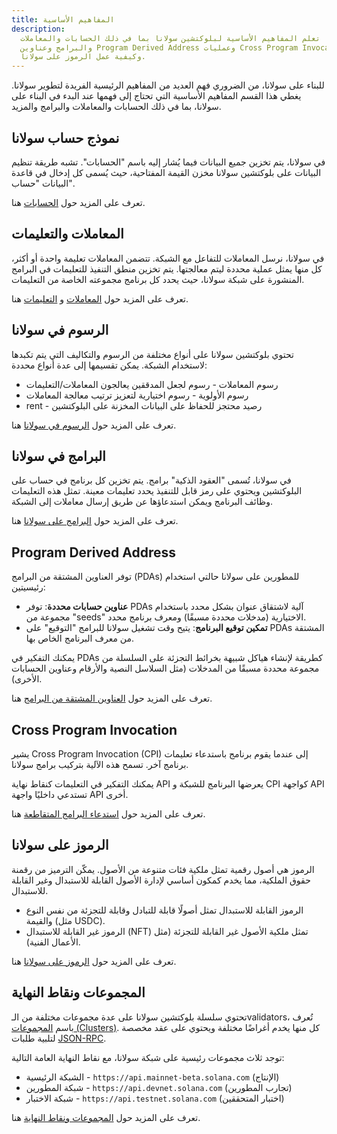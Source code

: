 ```yaml
---
title: المفاهيم الأساسية
description:
  تعلم المفاهيم الأساسية لبلوكتشين سولانا بما في ذلك الحسابات والمعاملات
  والبرامج وعناوين Program Derived Address وعمليات Cross Program Invocation
  وكيفية عمل الرموز على سولانا.
---
```


للبناء على سولانا، من الضروري فهم العديد من المفاهيم الرئيسية الفريدة لتطوير
سولانا. يغطي هذا القسم المفاهيم الأساسية التي تحتاج إلى فهمها عند البدء في
البناء على سولانا، بما في ذلك الحسابات والمعاملات والبرامج والمزيد.

## نموذج حساب سولانا

في سولانا، يتم تخزين جميع البيانات فيما يُشار إليه باسم "الحسابات". تشبه طريقة
تنظيم البيانات على بلوكتشين سولانا مخزن القيمة المفتاحية، حيث يُسمى كل إدخال في
قاعدة البيانات "حساب".

تعرف على المزيد حول [الحسابات](/docs/core/accounts) هنا.

## المعاملات والتعليمات

في سولانا، نرسل المعاملات للتفاعل مع الشبكة. تتضمن المعاملات تعليمة واحدة أو
أكثر، كل منها يمثل عملية محددة ليتم معالجتها. يتم تخزين منطق التنفيذ للتعليمات
في البرامج المنشورة على شبكة سولانا، حيث يحدد كل برنامج مجموعته الخاصة من
التعليمات.

تعرف على المزيد حول [المعاملات](/docs/core/transactions) و
[التعليمات](/docs/core/transactions#instruction) هنا.

## الرسوم في سولانا

تحتوي بلوكتشين سولانا على أنواع مختلفة من الرسوم والتكاليف التي يتم تكبدها
لاستخدام الشبكة. يمكن تقسيمها إلى عدة أنواع محددة:

- رسوم المعاملات - رسوم لجعل المدققين يعالجون المعاملات/التعليمات
- رسوم الأولوية - رسوم اختيارية لتعزيز ترتيب معالجة المعاملات
- rent - رصيد محتجز للحفاظ على البيانات المخزنة على البلوكتشين

تعرف على المزيد حول [الرسوم في سولانا](/docs/core/fees) هنا.

## البرامج في سولانا

في سولانا، تُسمى "العقود الذكية" برامج. يتم تخزين كل برنامج في حساب على
البلوكتشين ويحتوي على رمز قابل للتنفيذ يحدد تعليمات معينة. تمثل هذه التعليمات
وظائف البرنامج ويمكن استدعاؤها عن طريق إرسال معاملات إلى الشبكة.

تعرف على المزيد حول [البرامج على سولانا](/docs/core/programs) هنا.

## Program Derived Address

توفر العناوين المشتقة من البرامج (PDAs) للمطورين على سولانا حالتي استخدام
رئيسيتين:

- **عناوين حسابات محددة**: توفر PDAs آلية لاشتقاق عنوان بشكل محدد باستخدام
  مجموعة من "seeds" الاختيارية (مدخلات محددة مسبقًا) ومعرف برنامج محدد.
- **تمكين توقيع البرنامج**: يتيح وقت تشغيل سولانا للبرامج "التوقيع" على PDAs
  المشتقة من معرف البرنامج الخاص بها.

يمكنك التفكير في PDAs كطريقة لإنشاء هياكل شبيهة بخرائط التجزئة على السلسلة من
مجموعة محددة مسبقًا من المدخلات (مثل السلاسل النصية والأرقام وعناوين الحسابات
الأخرى).

تعرف على المزيد حول [العناوين المشتقة من البرامج](/docs/core/pda) هنا.

## Cross Program Invocation

يشير Cross Program Invocation (CPI) إلى عندما يقوم برنامج باستدعاء تعليمات
برنامج آخر. تسمح هذه الآلية بتركيب برامج سولانا.

يمكنك التفكير في التعليمات كنقاط نهاية API يعرضها البرنامج للشبكة و CPI كواجهة
API تستدعي داخليًا واجهة API أخرى.

تعرف على المزيد حول [استدعاء البرامج المتقاطعة](/docs/core/cpi) هنا.

## الرموز على سولانا

الرموز هي أصول رقمية تمثل ملكية فئات متنوعة من الأصول. يمكّن الترميز من رقمنة
حقوق الملكية، مما يخدم كمكون أساسي لإدارة الأصول القابلة للاستبدال وغير القابلة
للاستبدال.

- الرموز القابلة للاستبدال تمثل أصولًا قابلة للتبادل وقابلة للتجزئة من نفس النوع
  والقيمة (مثل USDC).
- الرموز غير القابلة للاستبدال (NFT) تمثل ملكية الأصول غير القابلة للتجزئة (مثل
  الأعمال الفنية).

تعرف على المزيد حول [الرموز على سولانا](/docs/core/tokens) هنا.

## المجموعات ونقاط النهاية

تحتوي سلسلة بلوكتشين سولانا على عدة مجموعات مختلفة من الـvalidators، تُعرف باسم
[المجموعات (Clusters)](/docs/references/clusters). كل منها يخدم أغراضًا مختلفة
ويحتوي على عقد مخصصة لتلبية طلبات [JSON-RPC](/docs/rpc/).

توجد ثلاث مجموعات رئيسية على شبكة سولانا، مع نقاط النهاية العامة التالية:

- الشبكة الرئيسية - `https://api.mainnet-beta.solana.com` (الإنتاج)
- شبكة المطورين - `https://api.devnet.solana.com` (تجارب المطورين)
- شبكة الاختبار - `https://api.testnet.solana.com` (اختبار المتحققين)

تعرف على المزيد حول [المجموعات ونقاط النهاية](/docs/references/clusters) هنا.
